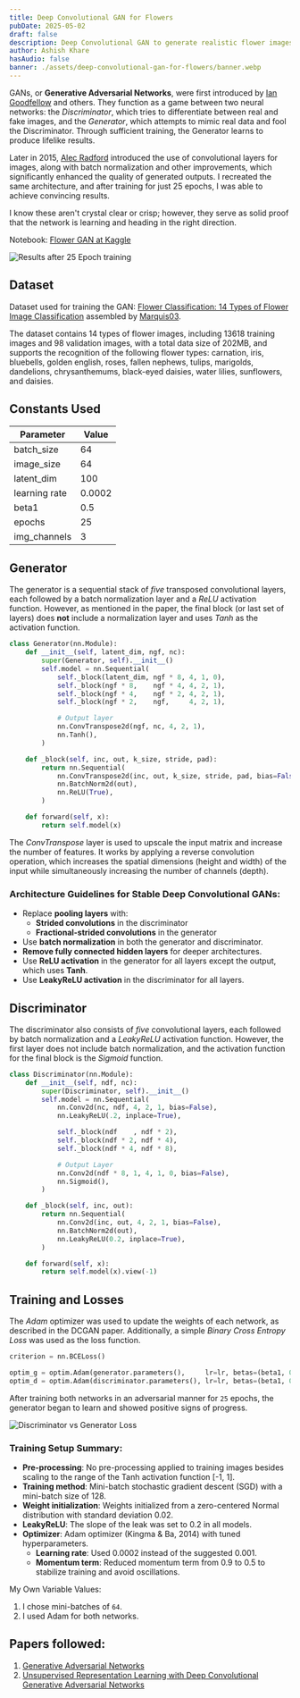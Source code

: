 ```yaml
---
title: Deep Convolutional GAN for Flowers
pubDate: 2025-05-02
draft: false
description: Deep Convolutional GAN to generate realistic flower images using the Flowers dataset.
author: Ashish Khare
hasAudio: false
banner: ./assets/deep-convolutional-gan-for-flowers/banner.webp
---
```


GANs, or **Generative Adversarial Networks**, were first introduced by [Ian Goodfellow](https://arxiv.org/abs/1406.2661) and others. They function as a game between two neural networks: the _Discriminator_, which tries to differentiate between real and fake images, and the _Generator_, which attempts to mimic real data and fool the Discriminator. Through sufficient training, the Generator learns to produce lifelike results.

Later in 2015, [Alec Radford](https://arxiv.org/abs/1511.06434) introduced the use of convolutional layers for images, along with batch normalization and other improvements, which significantly enhanced the quality of generated outputs. I recreated the same architecture, and after training for just 25 epochs, I was able to achieve convincing results.

I know these aren't crystal clear or crisp; however, they serve as solid proof that the network is learning and heading in the right direction.

Notebook: [Flower GAN at Kaggle](https://www.kaggle.com/code/ashishk1331/flower-gan/notebook)

![Results after 25 Epoch training](./assets/deep-convolutional-gan-for-flowers/results_25.webp)

## Dataset

Dataset used for training the GAN: [Flower Classification: 14 Types of Flower Image Classification](https://www.kaggle.com/datasets/marquis03/flower-classification) assembled by [Marquis03](https://www.kaggle.com/marquis03).

The dataset contains 14 types of flower images, including 13618 training images and 98 validation images, with a total data size of 202MB, and supports the recognition of the following flower types: carnation, iris, bluebells, golden english, roses, fallen nephews, tulips, marigolds, dandelions, chrysanthemums, black-eyed daisies, water lilies, sunflowers, and daisies.

## Constants Used

| Parameter     | Value  |
| ------------- | ------ |
| batch_size    | 64     |
| image_size    | 64     |
| latent_dim    | 100    |
| learning rate | 0.0002 |
| beta1         | 0.5    |
| epochs        | 25     |
| img_channels  | 3      |

## Generator

The generator is a sequential stack of _five_ transposed convolutional layers, each followed by a batch normalization layer and a _ReLU_ activation function. However, as mentioned in the paper, the final block (or last set of layers) does **not** include a normalization layer and uses _Tanh_ as the activation function.

```python
class Generator(nn.Module):
    def __init__(self, latent_dim, ngf, nc):
        super(Generator, self).__init__()
        self.model = nn.Sequential(
            self._block(latent_dim, ngf * 8, 4, 1, 0),
            self._block(ngf * 8,    ngf * 4, 4, 2, 1),
            self._block(ngf * 4,    ngf * 2, 4, 2, 1),
            self._block(ngf * 2,    ngf,     4, 2, 1),

            # Output layer
            nn.ConvTranspose2d(ngf, nc, 4, 2, 1),
            nn.Tanh(),
        )

    def _block(self, inc, out, k_size, stride, pad):
        return nn.Sequential(
            nn.ConvTranspose2d(inc, out, k_size, stride, pad, bias=False),
            nn.BatchNorm2d(out),
            nn.ReLU(True),
        )

    def forward(self, x):
        return self.model(x)
```

The _ConvTranspose_ layer is used to upscale the input matrix and increase the number of features. It works by applying a reverse convolution operation, which increases the spatial dimensions (height and width) of the input while simultaneously increasing the number of channels (depth).

### Architecture Guidelines for Stable Deep Convolutional GANs:

- Replace **pooling layers** with:
  - **Strided convolutions** in the discriminator
  - **Fractional-strided convolutions** in the generator
- Use **batch normalization** in both the generator and discriminator.
- **Remove fully connected hidden layers** for deeper architectures.
- Use **ReLU activation** in the generator for all layers except the output, which uses **Tanh**.
- Use **LeakyReLU activation** in the discriminator for all layers.

## Discriminator

The discriminator also consists of _five_ convolutional layers, each followed by batch normalization and a _LeakyReLU_ activation function. However, the first layer does not include batch normalization, and the activation function for the final block is the _Sigmoid_ function.

```python
class Discriminator(nn.Module):
    def __init__(self, ndf, nc):
        super(Discriminator, self).__init__()
        self.model = nn.Sequential(
            nn.Conv2d(nc, ndf, 4, 2, 1, bias=False),
            nn.LeakyReLU(.2, inplace=True),

            self._block(ndf    , ndf * 2),
            self._block(ndf * 2, ndf * 4),
            self._block(ndf * 4, ndf * 8),

            # Output Layer
            nn.Conv2d(ndf * 8, 1, 4, 1, 0, bias=False),
            nn.Sigmoid(),
        )

    def _block(self, inc, out):
        return nn.Sequential(
            nn.Conv2d(inc, out, 4, 2, 1, bias=False),
            nn.BatchNorm2d(out),
            nn.LeakyReLU(0.2, inplace=True),
        )

    def forward(self, x):
        return self.model(x).view(-1)
```

## Training and Losses

The _Adam_ optimizer was used to update the weights of each network, as described in the DCGAN paper. Additionally, a simple _Binary Cross Entropy Loss_ was used as the loss function.

```python
criterion = nn.BCELoss()

optim_g = optim.Adam(generator.parameters(),     lr=lr, betas=(beta1, 0.999))
optim_d = optim.Adam(discriminator.parameters(), lr=lr, betas=(beta1, 0.999))
```

After training both networks in an adversarial manner for `25` epochs, the generator began to learn and showed positive signs of progress.

![Discriminator vs Generator Loss](./assets/deep-convolutional-gan-for-flowers/losses.webp)

### Training Setup Summary:

- **Pre-processing**: No pre-processing applied to training images besides scaling to the range of the Tanh activation function [-1, 1].
- **Training method**: Mini-batch stochastic gradient descent (SGD) with a mini-batch size of 128.
- **Weight initialization**: Weights initialized from a zero-centered Normal distribution with standard deviation 0.02.
- **LeakyReLU**: The slope of the leak was set to 0.2 in all models.
- **Optimizer**: Adam optimizer (Kingma & Ba, 2014) with tuned hyperparameters.
  - **Learning rate**: Used 0.0002 instead of the suggested 0.001.
  - **Momentum term**: Reduced momentum term from 0.9 to 0.5 to stabilize training and avoid oscillations.

My Own Variable Values:

1. I chose mini-batches of `64`.
2. I used Adam for both networks.

## Papers followed:

1. [Generative Adversarial Networks](https://arxiv.org/abs/1406.2661)
2. [Unsupervised Representation Learning with Deep Convolutional Generative Adversarial Networks](https://arxiv.org/abs/1511.06434)
